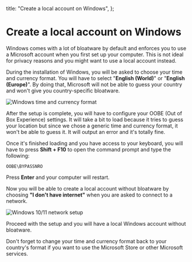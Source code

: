 

  title: "Create a local account on Windows",
};

# Create a local account on Windows

Windows comes with a lot of bloatware by default and enforces you to use a Microsoft account when you first set up your computer. This is not ideal for privacy reasons and you might want to use a local account instead.

During the installation of Windows, you will be asked to choose your time and currency format. You will have to select "**English (World)**" or "**English (Europe)**". By doing that, Microsoft will not be able to guess your country and won't give you country-specific bloatware.

<Image
  src={screenshot}
  alt="Windows time and currency format"
  placeholder="blur"
  priority
/>

After the setup is complete, you will have to configure your OOBE (Out of Box Experience) settings. It will take a bit to load because it tries to guess your location but since we chose a generic time and currency format, it won't be able to guess it. It will output an error and it's totally fine.

Once it's finished loading and you have access to your keyboard, you will have to press **Shift + F10** to open the command prompt and type the following:

```
OOBE\BYPASSNRO
```

Press **Enter** and your computer will restart.

Now you will be able to create a local account without bloatware by choosing **"I don't have internet"** when you are asked to connect to a network.

<Image
  src={screenshot2}
  alt="Windows 10/11 network setup"
  placeholder="blur"
  priority
/>

Proceed with the setup and you will have a local Windows account without bloatware.

Don't forget to change your time and currency format back to your country's format if you want to use the Microsoft Store or other Microsoft services.
